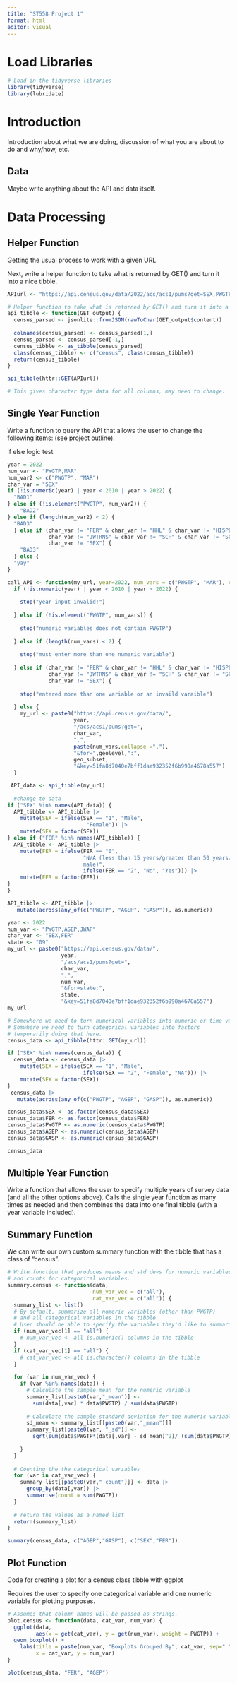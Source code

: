 ```yaml
---
title: "ST558 Project 1"
format: html
editor: visual
---
```


# Load Libraries

```r
# Load in the tidyverse libraries
library(tidyverse)
library(lubridate)
```

# Introduction

Introduction about what we are doing, discussion of what you are about to do and why/how, etc.

## Data

Maybe write anything about the API and data itself.

# Data Processing

## Helper Function

Getting the usual process to work with a given URL

Next, write a helper function to take what is returned by GET() and turn it into a nice tibble.

```r
APIurl <- "https://api.census.gov/data/2022/acs/acs1/pums?get=SEX,PWGTP,MAR&SCHL=24&for=state:09&key=51fa8d7040e7bff1dae932352f6b998a4678a557"

# Helper function to take what is returned by GET() and turn it into a tibble
api_tibble <- function(GET_output) {
  census_parsed <- jsonlite::fromJSON(rawToChar(GET_output$content))
  
  colnames(census_parsed) <- census_parsed[1,]
  census_parsed <- census_parsed[-1,]
  census_tibble <- as_tibble(census_parsed)
  class(census_tibble) <- c("census", class(census_tibble))
  return(census_tibble)
}

api_tibble(httr::GET(APIurl))

# This gives character type data for all columns, may need to change.
```

## Single Year Function

Write a function to query the API that allows the user to change the following items: (see project outline).

if else logic test

```r
year = 2022
num_var <- "PWGTP,MAR"
num_var2 <- c("PWGTP", "MAR")
char_var = "SEX"
if (!is.numeric(year) | year < 2010 | year > 2022) {
  "BAD1" 
} else if (!is.element("PWGTP", num_var2)) {
    "BAD2"
} else if (length(num_var2) < 2) {
  "BAD3"
  } else if (char_var != "FER" & char_var != "HHL" & char_var != "HISPEED" &
             char_var != "JWTRNS" & char_var != "SCH" & char_var != "SCHL" &
             char_var != "SEX") {
    "BAD3"
  } else {
  "yay"
}

```

```r
call_API <- function(my_url, year=2022, num_vars = c("PWGTP", "MAR"), char_var = "SEX", geo_level = "state", geo_subset = "09") {
  if (!is.numeric(year) | year < 2010 | year > 2022) {
  
    stop("year input invalid!") 
    
  } else if (!is.element("PWGTP", num_vars)) {
  
    stop("numeric variables does not contain PWGTP") 
    
  } else if (length(num_vars) < 2) {
    
    stop("must enter more than one numeric variable")
    
  } else if (char_var != "FER" & char_var != "HHL" & char_var != "HISPEED" &
             char_var != "JWTRNS" & char_var != "SCH" & char_var != "SCHL" &
             char_var != "SEX") {
    
    stop("entered more than one variable or an invaild varaible") 
    
  } else {
    my_url <- paste0("https://api.census.gov/data/",
                     year,
                     "/acs/acs1/pums?get=",
                     char_var,
                     ",",
                     paste(num_vars,collapse =","),
                     "&for=",geolevel,":",
                     geo_subset,
                     "&key=51fa8d7040e7bff1dae932352f6b998a4678a557")
  }

 API_data <- api_tibble(my_url)
 
  #change to data
if ("SEX" %in% names(API_data)) {
  API_tibble <- API_tibble |>
    mutate(SEX = ifelse(SEX == "1", "Male", 
                         "Female")) |>
    mutate(SEX = factor(SEX))
} else if ("FER" %in% names(API_tibble)) {
  API_tibble <- API_tibble |>
    mutate(FER = ifelse(FER == "0", 
                        "N/A (less than 15 years/greater than 50 years/
                        male)", 
                        ifelse(FER == "2", "No", "Yes"))) |>
    mutate(FER = factor(FER))
}
}

API_tibble <- API_tibble |> 
   mutate(across(any_of(c("PWGTP", "AGEP", "GASP")), as.numeric))
```

```r
year <- 2022
num_var <- "PWGTP,AGEP,JWAP"
char_var <- "SEX,FER"
state <- "09"
my_url <- paste0("https://api.census.gov/data/",
                 year,
                 "/acs/acs1/pums?get=",
                 char_var,
                 ",",
                 num_var,
                 "&for=state:",
                 state,
                 "&key=51fa8d7040e7bff1dae932352f6b998a4678a557")
my_url

```

```r
# Somewhere we need to turn numerical variables into numeric or time values 
# Somwhere we need to turn categorical variables into factors 
# temporarily doing that here. 
census_data <- api_tibble(httr::GET(my_url))

if ("SEX" %in% names(census_data)) {
  census_data <- census_data |>
    mutate(SEX = ifelse(SEX == "1", "Male", 
                        ifelse(SEX == "2", "Female", "NA"))) |>
    mutate(SEX = factor(SEX))
}
 census_data |> 
   mutate(across(any_of(c("PWGTP", "AGEP", "GASP")), as.numeric))

census_data$SEX <- as.factor(census_data$SEX)
census_data$FER <- as.factor(census_data$FER)
census_data$PWGTP <- as.numeric(census_data$PWGTP)
census_data$AGEP <- as.numeric(census_data$AGEP)
census_data$GASP <- as.numeric(census_data$GASP)

census_data
```

## Multiple Year Function

Write a function that allows the user to specify multiple years of survey data (and all the other options above). Calls the single year function as many times as needed and then combines the data into one final tibble (with a year variable included).

## Summary Function

We can write our own custom summary function with the tibble that has a class of "census".

```r
# Write function that produces means and std devs for numeric variables
# and counts for categorical variables. 
summary.census <- function(data, 
                           num_var_vec = c("all"), 
                           cat_var_vec = c("all")) {
  summary_list <- list()
  # By default, summarize all numeric variables (other than PWGTP)
  # and all categorical variables in the tibble
  # User should be able to specify the variables they'd like to summarize
  if (num_var_vec[1] == "all") {
    # num_var_vec <- all is.numeric() columns in the tibble
  }
  if (cat_var_vec[1] == "all") {
    # cat_var_vec <- all is.character() columns in the tibble
  }
  
  for (var in num_var_vec) {
    if (var %in% names(data)) {
      # Calculate the sample mean for the numeric variable
      summary_list[paste0(var,"_mean")] <- 
        sum(data[,var] * data$PWGTP) / sum(data$PWGTP)
      
      # Calculate the sample standard deviation for the numeric variable
      sd_mean <- summary_list[[paste0(var,"_mean")]]
      summary_list[paste0(var, "_sd")] <- 
        sqrt(sum(data$PWGTP*(data[,var] - sd_mean)^2)/ (sum(data$PWGTP) - 1))
        
    }
  }
  
  # Counting the the categorical variables
  for (var in cat_var_vec) {
    summary_list[[paste0(var,"_count")]] <- data |> 
      group_by(data[,var]) |>
      summarise(count = sum(PWGTP))
  }
  
  # return the values as a named list
  return(summary_list)
}

summary(census_data, c("AGEP","GASP"), c("SEX","FER"))
```

## Plot Function

Code for creating a plot for a census class tibble with ggplot

Requires the user to specify one categorical variable and one numeric variable for plotting purposes.

```r
# Assumes that column names will be passed as strings. 
plot.census <- function(data, cat_var, num_var) {
  ggplot(data, 
         aes(x = get(cat_var), y = get(num_var), weight = PWGTP)) +
  geom_boxplot() +
    labs(title = paste(num_var, "Boxplots Grouped By", cat_var, sep=" "),
         x = cat_var, y = num_var)
}
```

```r
plot(census_data, "FER", "AGEP")
```
